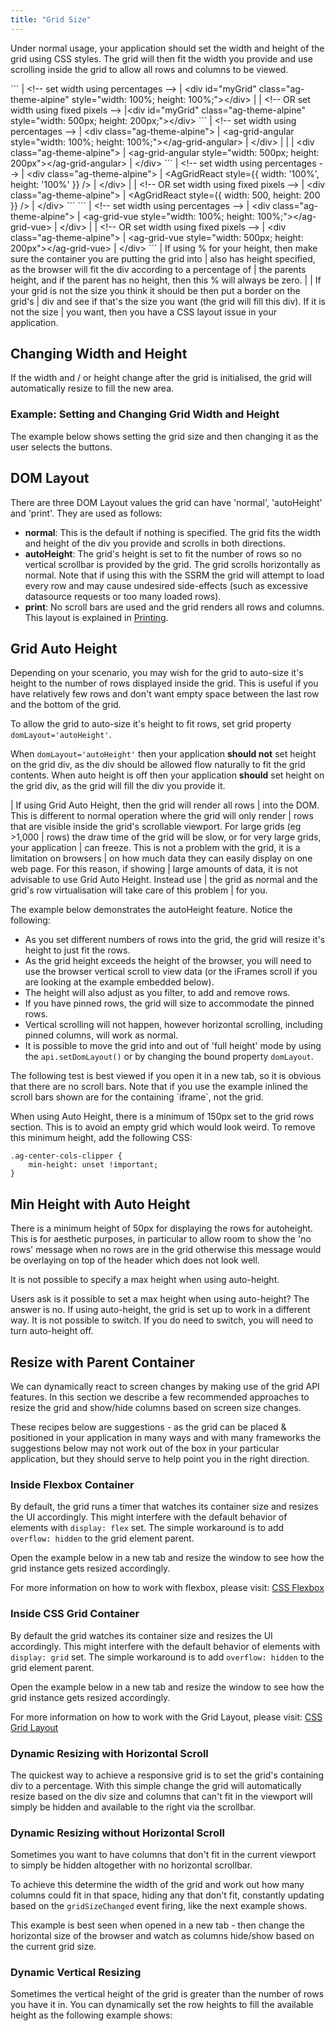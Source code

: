 ```yaml
---
title: "Grid Size"
---
```


Under normal usage, your application should set the width and height of the grid using CSS styles. The grid will then fit the width you provide and use scrolling inside the grid to allow all rows and columns to be viewed.

<framework-specific-section frameworks="javascript">
```
| &lt;!-- set width using percentages -->
| &lt;div id="myGrid" class="ag-theme-alpine" style="width: 100%; height: 100%;">&lt;/div>
|
| &lt;!-- OR set width using fixed pixels -->
|&lt;div id="myGrid" class="ag-theme-alpine" style="width: 500px; height: 200px;">&lt;/div>
```
</framework-specific-section>

<framework-specific-section frameworks="angular">
<snippet transform={false} language="html">
| &lt;!-- set width using percentages -->
| &lt;div class="ag-theme-alpine">
|     &lt;ag-grid-angular style="width: 100%; height: 100%;">&lt;/ag-grid-angular>
| &lt;/div>
|
| <!-- OR set width using fixed pixels -->
| &lt;div class="ag-theme-alpine">
|     &lt;ag-grid-angular style="width: 500px; height: 200px">&lt;/ag-grid-angular>
| &lt;/div>
</snippet>
</framework-specific-section>

<framework-specific-section frameworks="react">
```
| &lt;!-- set width using percentages -->
| &lt;div class="ag-theme-alpine">
|     &lt;AgGridReact style={{ width: '100%', height: '100%' }} />
| &lt;/div>
|
| &lt;!-- OR set width using fixed pixels -->
| &lt;div class="ag-theme-alpine">
|     &lt;AgGridReact style={{ width: 500, height: 200 }} />
| &lt;/div>
```
</framework-specific-section>

<framework-specific-section frameworks="vue">
```
| &lt;!-- set width using percentages -->
| &lt;div class="ag-theme-alpine">
|     &lt;ag-grid-vue style="width: 100%; height: 100%;">&lt;/ag-grid-vue>
| &lt;/div>
|
| &lt;!-- OR set width using fixed pixels -->
| &lt;div class="ag-theme-alpine">
|     &lt;ag-grid-vue style="width: 500px; height: 200px">&lt;/ag-grid-vue>
| &lt;/div>
```
</framework-specific-section>
 
<warning title="Pitfall When Using Percent Width & Height">
| If using % for your height, then make sure the container you are putting the grid into
| also has height specified, as the browser will fit the div according to a percentage of
| the parents height, and if the parent has no height, then this % will always be zero.
|
| If your grid is not the size you think it should be then put a border on the grid's
| div and see if that's the size you want (the grid will fill this div). If it is not the size
| you want, then you have a CSS layout issue in your application.
</warning>

## Changing Width and Height

If the width and / or height change after the grid is initialised, the grid will automatically resize to fill the new area.

### Example: Setting and Changing Grid Width and Height

The example below shows setting the grid size and then changing it as the user selects the buttons.

<GridExampleRunner title='Width & Height' name='width-and-height' type='mixed'></GridExampleRunner>

## DOM Layout

There are three DOM Layout values the grid can have 'normal', 'autoHeight' and 'print'. They are used as follows:

- **normal**: This is the default if nothing is specified. The grid fits the width and height of the div you provide and scrolls in both directions.
- **autoHeight**: The grid's height is set to fit the number of rows so no vertical scrollbar is provided by the grid. The grid scrolls horizontally as normal. Note that if using this with the SSRM the grid will attempt to load every row and may cause undesired side-effects (such as excessive datasource requests or too many loaded rows).
- **print**: No scroll bars are used and the grid renders all rows and columns. This layout is explained in [Printing](/printing/).

## Grid Auto Height

Depending on your scenario, you may wish for the grid to auto-size it's height to the number of rows displayed inside the grid. This is useful if you have relatively few rows and don't want empty space between the last row and the bottom of the grid.

To allow the grid to auto-size it's height to fit rows, set grid property `domLayout='autoHeight'`.

When `domLayout='autoHeight'` then your application **should not** set height on the grid div, as the div should be allowed flow naturally to fit the grid contents. When auto height is off then your application **should** set height on the grid div, as the grid will fill the div you provide it.

<warning title="Don't use Grid Auto Height when displaying large numbers of rows">
| If using Grid Auto Height, then the grid will render all rows
| into the DOM. This is different to normal operation where the grid will only render
| rows that are visible inside the grid's scrollable viewport. For large grids (eg >1,000
| rows) the draw time of the grid will be slow, or for very large grids, your application
| can freeze. This is not a problem with the grid, it is a limitation on browsers
| on how much data they can easily display on one web page. For this reason, if showing
| large amounts of data, it is not advisable to use Grid Auto Height. Instead use
| the grid as normal and the grid's row virtualisation will take care of this problem
| for you.
</warning>

The example below demonstrates the autoHeight feature. Notice the following:

- As you set different numbers of rows into the grid, the grid will resize it's height to just fit the rows.
- As the grid height exceeds the height of the browser, you will need to use the browser vertical scroll to view data (or the iFrames scroll if you are looking at the example embedded below).
- The height will also adjust as you filter, to add and remove rows.
- If you have pinned rows, the grid will size to accommodate the pinned rows.
- Vertical scrolling will not happen, however horizontal scrolling, including pinned columns, will work as normal.
- It is possible to move the grid into and out of 'full height' mode by using the `api.setDomLayout()` or by changing the bound property `domLayout`.

<note>
The following test is best viewed if you open it in a new tab, so it is obvious that there are no scroll bars.
Note that if you use the example inlined the scroll bars shown are for the containing `iframe`, not the grid.
</note>

<GridExampleRunner title='Auto Height' name='auto-height' type='generated' options='{ "enterprise": true, "exampleHeight": 660, "noStyle": 1, "myGridReference": 1, "modules": ["clientside", "rowgrouping", "menu", "columnpanel"] }'></GridExampleRunner>

When using Auto Height, there is a minimum of 150px set to the grid rows section. This is to avoid an empty grid which would look weird. To remove this minimum height, add the following CSS:

```
.ag-center-cols-clipper {
    min-height: unset !important;
}
```

## Min Height with Auto Height

There is a minimum height of 50px for displaying the rows for autoheight. This is for aesthetic purposes, in particular to allow room to show the 'no rows' message when no rows are in the grid otherwise this message would be overlaying on top of the header which does not look well.

It is not possible to specify a max height when using auto-height.

<note>
Users ask is it possible to set a max height when using auto-height? The answer is no.
If using auto-height, the grid is set up to work in a different way. It is not possible to switch.
If you do need to switch, you will need to turn auto-height off.
</note>

## Resize with Parent Container

We can dynamically react to screen changes by making use of the grid API features. In this section we describe a few recommended approaches to resize the grid and show/hide columns based on screen size changes.

<note>
These recipes below are suggestions - as the grid can be placed & positioned in your application in many ways and with many frameworks the suggestions below may not work out of the box in your particular application, but they should serve to help point you in the right direction.
</note>

### Inside Flexbox Container    

By default, the grid runs a timer that watches its container size and resizes the UI accordingly. This might interfere with the default behavior of elements with `display: flex` set. The simple workaround is to add `overflow: hidden` to the grid element parent.

Open the example below in a new tab and resize the window to see how the grid instance gets resized accordingly.

For more information on how to work with flexbox, please visit: <a href="https://www.w3schools.com/css/css3_flexbox.asp" target="_blank">CSS Flexbox</a>

<GridExampleRunner title='Grid Inside a Flexbox Container' name='flexbox' type='generated'></GridExampleRunner>

### Inside CSS Grid Container

By default the grid watches its container size and resizes the UI accordingly. This might interfere with the default behavior of elements with `display: grid` set. The simple workaround is to add `overflow: hidden` to the grid element parent.

Open the example below in a new tab and resize the window to see how the grid instance gets resized accordingly.

For more information on how to work with the Grid Layout, please visit: <a href="https://www.w3schools.com/css/css_grid.asp" target="_blank">CSS Grid Layout</a>

<GridExampleRunner title='Grid Inside a CSS Grid Container' name='css-grid' type='generated'></GridExampleRunner>

### Dynamic Resizing with Horizontal Scroll

The quickest way to achieve a responsive grid is to set the grid's containing div to a percentage. With this simple change the grid will automatically resize based on the div size and columns that can't fit in the viewport will simply be hidden and available to the right via the scrollbar.

<GridExampleRunner title='Dynamic horizontal resizing with scroll' name='example' type='generated'></GridExampleRunner>

### Dynamic Resizing without Horizontal Scroll

Sometimes you want to have columns that don't fit in the current viewport to simply be hidden altogether with no horizontal scrollbar.

To achieve this determine the width of the grid and work out how many columns could fit in that space, hiding any that don't fit, constantly updating based on the `gridSizeChanged` event firing, like the next example shows.

This example is best seen when opened in a new tab - then change the horizontal size of the browser and watch as columns hide/show based on the current grid size.

<GridExampleRunner title='Dynamic horizontal resizing without scroll' name='example1' type='generated'></GridExampleRunner>

### Dynamic Vertical Resizing

Sometimes the vertical height of the grid is greater than the number of rows you have it in.  You can dynamically set the row heights to fill the available height as the following example shows:

<GridExampleRunner title='Dynamic vertical resizing' name='example2' type='generated'></GridExampleRunner>
